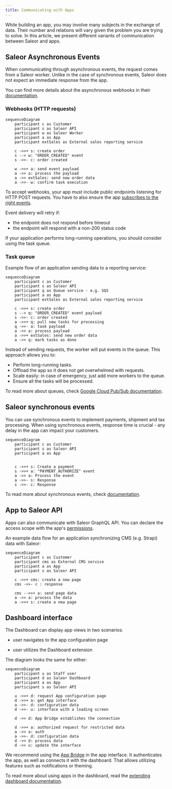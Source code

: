 ```yaml
---
title: Communicating with Apps
---
```


While building an app, you may involve many subjects in the exchange of data. Their number and relations will vary given the problem you are trying to solve. In this article, we present different variants of communication between Saleor and apps.

## Saleor Asynchronous Events

When communicating through asynchronous events, the request comes from a Saleor worker. Unlike in the case of synchronous events, Saleor does not expect an immediate response from the app.

You can find more details about the asynchronous webhooks in their [documentation](developer/extending/webhooks/asynchronous-events.mdx).

### Webhooks (HTTP requests)

```mermaid
sequenceDiagram
    participant c as Customer
    participant s as Saleor API
    participant w as Saleor Worker
    participant a as App
    participant extSales as External sales reporting service

    c ->>+ s: create order
    s --> w: "ORDER_CREATED" event
    s ->>- c: order created

    w ->>+ a: send event payload
    a ->> a: process the payload
    a ->> extSales: send new order data
    a ->>- w: confirm task execution
```

To accept webhooks, your app must include public endpoints listening for HTTP POST requests. You have to also ensure the app [subscribes to the right events](developer/extending/webhooks/asynchronous-events.mdx).

Event delivery will retry if:

- the endpoint does not respond before timeout
- the endpoint will respond with a non-200 status code

If your application performs long-running operations, you should consider using the task queue.

### Task queue

Example flow of an application sending data to a reporting service:

```mermaid
sequenceDiagram
    participant c as Customer
    participant s as Saleor API
    participant q as Queue service - e.g. SQS
    participant a as App
    participant extSales as External sales reporting service

    c ->>+ s: create order
    s --> q: "ORDER_CREATED" event payload
    s ->>- c: order created
    a ->>+ q: pull new tasks for processing
    q ->>- a: task payload
    a ->> a: process payload
    a ->>+ extSales: send new order data
    a ->> q: mark tasks as done
```

Instead of sending requests, the worker will put events in the queue. This approach allows you to:

- Perform long-running tasks.
- Offload the app so it does not get overwhelmed with requests.
- Scale easily: in case of emergency, just add more workers to the queue.
- Ensure all the tasks will be processed.

To read more about queues, check [Google Cloud Pub/Sub documentation](developer/extending/webhooks/asynchronous-events.mdx#google-cloud-pubsub).

## Saleor synchronous events

You can use synchronous events to implement payments, shipment and tax processing. When using synchronous events, response time is crucial - any delay in the app can impact your customers.

```mermaid
sequenceDiagram
    participant c as Customer
    participant s as Saleor API
    participant a as App


    c ->>+ s: Create a payment
    s ->>+ a: "PAYMENT_AUTHORIZE" event
    a ->> a: Process the event
    a ->>- s: Response
    s ->>- c: Response
```

To read more about synchronous events, check [documentation](developer/extending/webhooks/synchronous-events/overview.mdx).

## App to Saleor API

Apps can also communicate with Saleor GraphQL API. You can declare the access scope with the app's [permissions](developer/extending/apps/overview.mdx#permissions).

An example data flow for an application synchronizing CMS (e.g. Strapi) data with Saleor:

```mermaid
sequenceDiagram
    participant c as Customer
    participant cms as External CMS service
    participant a as App
    participant s as Saleor API

    c ->>+ cms: create a new page
    cms ->>- c : response

    cms -->>+ a: send page data
    a ->> a: process the data
    a ->>+ s: create a new page
```

## Dashboard interface

The Dashboard can display app views in two scenarios:

- user navigates to the app configuration page
<!-- Question: What is a "Dashboard extension"? -->
- user utilizes the Dashboard extension

The diagram looks the same for either:

```mermaid
sequenceDiagram
    participant u as Staff user
    participant d as Saleor Dashboard
    participant a as App
    participant s as Saleor API

    u ->>+ d: request App configuration page
    d ->>+ a: get App interface
    a ->>- d: configuration data
    d ->>- u: interface with a loading screen

    d ->> d: App Bridge establishes the connection

    d ->>+ a: authorized request for restricted data
    a ->> a: auth
    a ->>- d: configuration data
    d ->> d: process data
    d ->> u: update the interface
```

We recommend using the [App Bridge](https://github.com/saleor/saleor-app-sdk/blob/main/docs/app-bridge.md) in the app interface. It authenticates the app, as well as connects it with the dashboard. That allows utilizing features such as notifications or theming.

To read more about using apps in the dashboard, read the [extending dashboard documentation](developer/extending/apps/extending-dashboard-with-apps.mdx).
